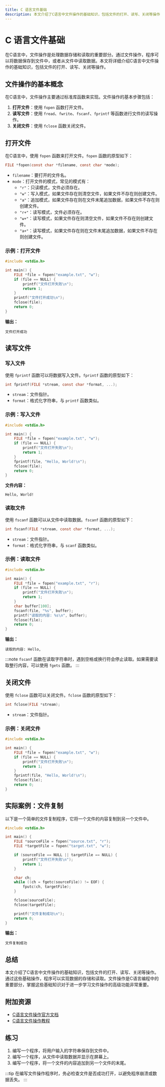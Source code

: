 ```yaml
---
title: C 语言文件基础
description: 本文介绍了C语言中文件操作的基础知识，包括文件的打开、读写、关闭等操作，适合初学者学习。
---
```


# C 语言文件基础

在C语言中，文件操作是处理数据存储和读取的重要部分。通过文件操作，程序可以将数据保存到文件中，或者从文件中读取数据。本文将详细介绍C语言中文件操作的基础知识，包括文件的打开、读写、关闭等操作。

## 文件操作的基本概念

在C语言中，文件操作主要通过标准库函数来实现。文件操作的基本步骤包括：

1. **打开文件**：使用 `fopen` 函数打开文件。
2. **读写文件**：使用 `fread`、`fwrite`、`fscanf`、`fprintf` 等函数进行文件的读写操作。
3. **关闭文件**：使用 `fclose` 函数关闭文件。

## 打开文件

在C语言中，使用 `fopen` 函数来打开文件。`fopen` 函数的原型如下：

```c
FILE *fopen(const char *filename, const char *mode);
```

- `filename`：要打开的文件名。
- `mode`：打开文件的模式，常见的模式有：
  - `"r"`：只读模式，文件必须存在。
  - `"w"`：写入模式，如果文件存在则清空文件，如果文件不存在则创建文件。
  - `"a"`：追加模式，如果文件存在则在文件末尾追加数据，如果文件不存在则创建文件。
  - `"r+"`：读写模式，文件必须存在。
  - `"w+"`：读写模式，如果文件存在则清空文件，如果文件不存在则创建文件。
  - `"a+"`：读写模式，如果文件存在则在文件末尾追加数据，如果文件不存在则创建文件。

### 示例：打开文件

```c
#include <stdio.h>

int main() {
    FILE *file = fopen("example.txt", "w");
    if (file == NULL) {
        printf("文件打开失败\n");
        return 1;
    }
    printf("文件打开成功\n");
    fclose(file);
    return 0;
}
```

**输出：**
```
文件打开成功
```

## 读写文件

### 写入文件

使用 `fprintf` 函数可以将数据写入文件。`fprintf` 函数的原型如下：

```c
int fprintf(FILE *stream, const char *format, ...);
```

- `stream`：文件指针。
- `format`：格式化字符串，与 `printf` 函数类似。

### 示例：写入文件

```c
#include <stdio.h>

int main() {
    FILE *file = fopen("example.txt", "w");
    if (file == NULL) {
        printf("文件打开失败\n");
        return 1;
    }
    fprintf(file, "Hello, World!\n");
    fclose(file);
    return 0;
}
```

**文件内容：**
```
Hello, World!
```

### 读取文件

使用 `fscanf` 函数可以从文件中读取数据。`fscanf` 函数的原型如下：

```c
int fscanf(FILE *stream, const char *format, ...);
```

- `stream`：文件指针。
- `format`：格式化字符串，与 `scanf` 函数类似。

### 示例：读取文件

```c
#include <stdio.h>

int main() {
    FILE *file = fopen("example.txt", "r");
    if (file == NULL) {
        printf("文件打开失败\n");
        return 1;
    }
    char buffer[100];
    fscanf(file, "%s", buffer);
    printf("读取的内容: %s\n", buffer);
    fclose(file);
    return 0;
}
```

**输出：**
```
读取的内容: Hello,
```

:::note
`fscanf` 函数在读取字符串时，遇到空格或换行符会停止读取。如果需要读取整行内容，可以使用 `fgets` 函数。
:::

## 关闭文件

使用 `fclose` 函数可以关闭文件。`fclose` 函数的原型如下：

```c
int fclose(FILE *stream);
```

- `stream`：文件指针。

### 示例：关闭文件

```c
#include <stdio.h>

int main() {
    FILE *file = fopen("example.txt", "w");
    if (file == NULL) {
        printf("文件打开失败\n");
        return 1;
    }
    fprintf(file, "Hello, World!\n");
    fclose(file);
    return 0;
}
```

## 实际案例：文件复制

以下是一个简单的文件复制程序，它将一个文件的内容复制到另一个文件中。

```c
#include <stdio.h>

int main() {
    FILE *sourceFile = fopen("source.txt", "r");
    FILE *targetFile = fopen("target.txt", "w");

    if (sourceFile == NULL || targetFile == NULL) {
        printf("文件打开失败\n");
        return 1;
    }

    char ch;
    while ((ch = fgetc(sourceFile)) != EOF) {
        fputc(ch, targetFile);
    }

    fclose(sourceFile);
    fclose(targetFile);

    printf("文件复制成功\n");
    return 0;
}
```

**输出：**
```
文件复制成功
```

## 总结

本文介绍了C语言中文件操作的基础知识，包括文件的打开、读写、关闭等操作。通过这些基础操作，程序可以实现数据的存储和读取。文件操作是C语言编程中的重要部分，掌握这些基础知识对于进一步学习文件操作的高级功能非常重要。

## 附加资源

- [C语言文件操作官方文档](https://en.cppreference.com/w/c/io)
- [C语言文件操作教程](https://www.tutorialspoint.com/cprogramming/c_file_io.htm)

## 练习

1. 编写一个程序，将用户输入的字符串保存到文件中。
2. 编写一个程序，从文件中读取数据并显示在屏幕上。
3. 编写一个程序，将一个文件的内容追加到另一个文件的末尾。

:::tip
在编写文件操作程序时，务必检查文件是否成功打开，以避免程序崩溃或数据丢失。
:::